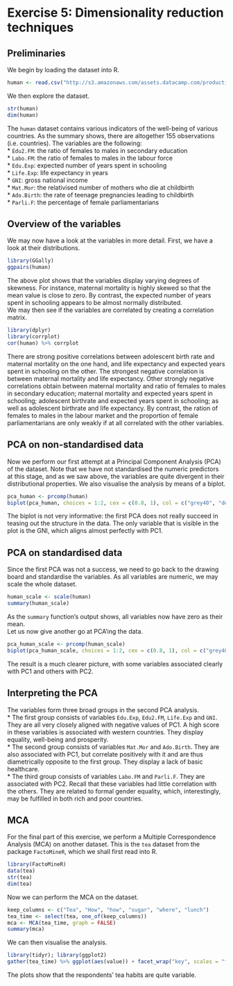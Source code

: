 # Exercise 5: Dimensionality reduction techniques  

## Preliminaries  
We begin by loading the dataset into R.  
```r
human <- read.csv("http://s3.amazonaws.com/assets.datacamp.com/production/course_2218/datasets/human2.txt", header = TRUE)
```  
We then explore the dataset.  
```r
str(human)
dim(human)
```  
The `human` dataset contains various indicators of the well-being of various countries.  As the summary shows, there are altogether 155 observations (i.e. countries). The variables are the following:  
* `Edu2.FM`: the ratio of females to males in secondary education  
* `Labo.FM`: the ratio of females to males in the labour force  
* `Edu.Exp`: expected number of years spent in schooling  
* `Life.Exp`: life expectancy in years  
* `GNI`: gross national income  
* `Mat.Mor`: the relativised number of mothers who die at childbirth  
* `Ado.Birth`: the rate of teenage pregnancies leading to childbirth  
* `Parli.F`: the percentage of female parliamentarians  

## Overview of the variables  
We may now have a look at the variables in more detail. First, we have a look at their distributions.  
```r
library(GGally)
ggpairs(human)
```
The above plot shows that the variables display varying degrees of skewness. For instance, maternal mortality is highly skewed so that the mean value is close to zero. By contrast, the expected number of years spent in schooling appears to be almost normally distributed.  
We may then see if the variables are correlated by creating a correlation matrix.  
```r
library(dplyr)
library(corrplot)
cor(human) %>% corrplot
```
There are strong positive correlations between adolescent birth rate and maternal mortality on the one hand, and life expectancy and expected years spent in schooling on the other. The strongest negative correlation is between maternal mortality and life expectancy. Other strongly negative correlations obtain between maternal mortality and ratio of females to males in secondary education; maternal mortality and expected years spent in schooling; adolescent birthrate and expected years spent in schooling; as well as adolescent birthrate and life expectancy. By contrast, the ration of females to males in the labour market and the proportion of female parliamentarians are only weakly if at all correlated with the other variables.  

## PCA on non-standardised data  
Now we perform our first attempt at a Principal Component Analysis (PCA) of the dataset. Note that we have not standardised the numeric predictors at this stage, and as we saw above, the variables are quite divergent in their distributional properties. We also visualise the analysis by means of a biplot.  
```r
pca_human <- prcomp(human)
biplot(pca_human, choices = 1:2, cex = c(0.8, 1), col = c("grey40", "deeppink2"), sub = "PC1: GNI vs. the rest")
```  
The biplot is not very informative: the first PCA does not really succeed in teasing out the structure in the data. The only variable that is visible in the plot is the GNI, which aligns almost perfectly with PC1.    

## PCA on standardised data  
Since the first PCA was not a success, we need to go back to the drawing board and standardise the variables. As all variables are numeric, we may scale the whole dataset.  
```r
human_scale <- scale(human)
summary(human_scale)
```
As the `summary` function's output shows, all variables now have zero as their mean.  
Let us now give another go at PCA'ing the data.  
```r
pca_human_scale <- prcomp(human_scale)
biplot(pca_human_scale, choices = 1:2, cex = c(0.8, 1), col = c("grey40", "deeppink2"), sub = "PCA2: Prosperity and equality")
```  
The result is a much clearer picture, with some variables associated clearly with PC1 and others with PC2.  

## Interpreting the PCA  
The variables form three broad groups in the second PCA analysis.  
* The first group consists of variables `Edu.Exp`, `Edu2.FM`, `Life.Exp` and `GNI`. They are all very closely aligned with negative values of PC1. A high score in these variables is associated with western countries. They display equality, well-being and prosperity.  
* The second group consists of variables `Mat.Mor` and `Ado.Birth`. They are also associated with PC1, but correlate positively with it and are thus diametrically opposite to the first group. They display a lack of basic healthcare.  
* The third group consists of variables `Labo.FM` and `Parli.F`. They are associated with PC2. Recall that these variables had little correlation with the others. They are related to formal gender equality, which, interestingly, may be fulfilled in both rich and poor countries.  

## MCA  
For the final part of this exercise, we perform a Multiple Correspondence Analysis (MCA) on another dataset. This is the `tea` dataset from the package `FactoMineR`, which we shall first read into R.  
```r
library(FactoMineR)
data(tea)
str(tea)
dim(tea)
```
Now we can perform the MCA on the dataset.  
```r
keep_columns <- c("Tea", "How", "how", "sugar", "where", "lunch")
tea_time <- select(tea, one_of(keep_columns))
mca <- MCA(tea_time, graph = FALSE)
summary(mca)
```
We can then visualise the analysis.  
```r
library(tidyr); library(ggplot2)
gather(tea_time) %>% ggplot(aes(value)) + facet_wrap("key", scales = "free") + geom_bar() + theme(axis.text.x = element_text(angle = 45, hjust = 1, size = 8))
```
The plots show that the respondents' tea habits are quite variable.